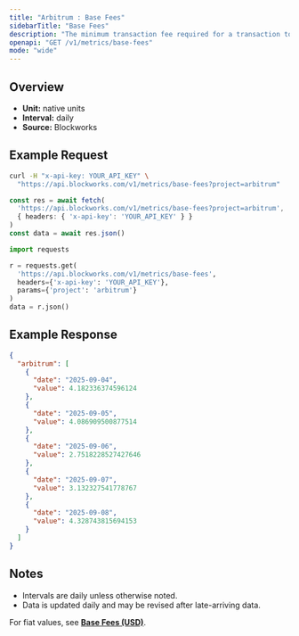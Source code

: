 ```yaml
---
title: "Arbitrum : Base Fees"
sidebarTitle: "Base Fees"
description: "The minimum transaction fee required for a transaction to be included in a block"
openapi: "GET /v1/metrics/base-fees"
mode: "wide"
---
```


## Overview

- **Unit:** native units
- **Interval:** daily
- **Source:** Blockworks

## Example Request

<CodeGroup>

```bash cURL
curl -H "x-api-key: YOUR_API_KEY" \
  "https://api.blockworks.com/v1/metrics/base-fees?project=arbitrum"
```

```typescript TypeScript
const res = await fetch(
  'https://api.blockworks.com/v1/metrics/base-fees?project=arbitrum',
  { headers: { 'x-api-key': 'YOUR_API_KEY' } }
)
const data = await res.json()
```

```python Python
import requests

r = requests.get(
  'https://api.blockworks.com/v1/metrics/base-fees',
  headers={'x-api-key': 'YOUR_API_KEY'},
  params={'project': 'arbitrum'}
)
data = r.json()
```

</CodeGroup>

## Example Response

```json
{
  "arbitrum": [
    {
      "date": "2025-09-04",
      "value": 4.182336374596124
    },
    {
      "date": "2025-09-05",
      "value": 4.086909500877514
    },
    {
      "date": "2025-09-06",
      "value": 2.7518228527427646
    },
    {
      "date": "2025-09-07",
      "value": 3.132327541778767
    },
    {
      "date": "2025-09-08",
      "value": 4.328743815694153
    }
  ]
}
```

## Notes
- Intervals are daily unless otherwise noted.
- Data is updated daily and may be revised after late-arriving data.


<Note>For fiat values, see **[Base Fees (USD)](./base-fees-usd)**.</Note>